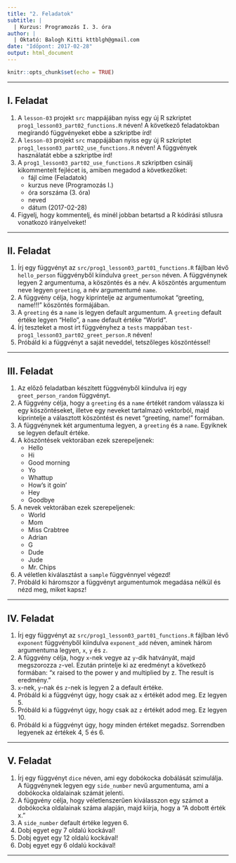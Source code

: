 ```yaml
---
title: "2. Feladatok"
subtitle: |
  | Kurzus: Programozás I. 3. óra
author: |
  | Oktató: Balogh Kitti kttblgh@gmail.com
date: "Időpont: 2017-02-28"
output: html_document
---
```


```r
knitr::opts_chunk$set(echo = TRUE)
```

---

## I. Feladat
1. A ```lesson-03``` projekt ```src``` mappájában nyiss egy új R szkriptet ```prog1_lesson03_part02_functions.R``` néven! A következő feladatokban megírandó függvényeket ebbe a szkriptbe írd!
2. A ```lesson-03``` projekt ```src``` mappájában nyiss egy új R szkriptet ```prog1_lesson03_part02_use_functions.R``` néven! A függvények használatát ebbe a szkriptbe írd!
3. A ```prog1_lesson03_part02_use_functions.R``` szkriptben csinálj kikommentelt fejlécet is, amiben megadod a következőket: 
    - fájl címe (Feladatok)
    - kurzus neve (Programozás I.)
    - óra sorszáma (3. óra)
    - neved
    - dátum (2017-02-28)
4. Figyelj, hogy kommentelj, és minél jobban betartsd a R kódírási stílusra vonatkozó irányelveket!

---

## II. Feladat
1. Írj egy függvényt az ```src/prog1_lesson03_part01_functions.R``` fájlban lévő ```hello_person``` függvényből kiindulva ```greet_person``` néven. A függvénynek legyen 2 argumentuma, a köszöntés és a név. A köszöntés argumentum neve legyen ```greeting```, a név argumentumé ```name```.
2. A függvény célja, hogy kiprintelje az argumentumokat "greeting, name!!!" köszöntés formájában.
3. A ```greeting``` és a ```name``` is legyen default argumentum. A ```greeting``` default értéke legyen "Hello", a ```name``` default értéke "World".
4. Írj teszteket a most írt függvényhez a ```tests``` mappában ```test-prog1_lesson03_part02_greet_person.R``` néven!
5. Próbáld ki a függvényt a saját neveddel, tetszőleges köszöntéssel!

---

## III. Feladat
1. Az előző feladatban készített függvényből kiindulva írj egy ```greet_person_random``` függvényt.
2. A függvény célja, hogy a ```greeting``` és a ```name``` értékét random válassza ki egy köszöntéseket, illetve egy neveket tartalmazó vektorból, majd kiprintelje a választott köszöntést és nevet "greeting, name!" formában.
3. A függvénynek két argumentuma legyen, a ```greeting``` és a ```name```. Egyiknek se legyen default értéke.
4. A köszöntések vektorában ezek szerepeljenek:
    - Hello
    - Hi
    - Good morning
    - Yo
    - Whattup
    - How's it goin'
    - Hey
    - Goodbye
5. A nevek vektorában ezek szerepeljenek:
    - World
    - Mom
    - Miss Crabtree
    - Adrian
    - G
    - Dude
    - Jude
    - Mr. Chips
6. A véletlen kiválasztást a ```sample``` függvénnyel végezd!
7. Próbáld ki háromszor a függvényt argumentumok megadása nélkül és nézd meg, miket kapsz!

---

## IV. Feladat
1. Írj egy függvényt az ```src/prog1_lesson03_part01_functions.R``` fájlban lévő ```exponent``` függvényből kiindulva ```exponent_add``` néven, aminek három argumentuma legyen, ```x```, ```y``` és ```z```.
2. A függvény célja, hogy ```x```-nek vegye az ```y```-dik hatványát, majd megszorozza ```z```-vel. Ezután printelje ki az eredményt a következő formában: "x raised to the power y and multiplied by z. The result is eredmény."
3. ```x```-nek, ```y```-nak és ```z```-nek is legyen 2 a default értéke.
4. Próbáld ki a függvényt úgy, hogy csak az ```x``` értékét adod meg. Ez legyen 5.
5. Próbáld ki a függvényt úgy, hogy csak az ```z``` értékét adod meg. Ez legyen 10.
6. Próbáld ki a függvényt úgy, hogy minden értéket megadsz. Sorrendben legyenek az értékek 4, 5 és 6.

---

## V. Feladat
1. Írj egy függvényt ```dice``` néven, ami egy dobókocka dobálását szimulálja. A függvénynek legyen egy ```side_number``` nevű argumentuma, ami a dobókocka oldalainak számát jelenti.
2. A függvény célja, hogy véletlenszerűen kiválasszon egy számot a dobókocka oldalainak száma alapján, majd kiírja, hogy a "A dobott érték x."
3. A ```side_number``` default értéke legyen 6.
4. Dobj egyet egy 7 oldalú kockával!
5. Dobj egyet egy 12 oldalú kockával!
6. Dobj egyet egy 6 oldalú kockával!

---
